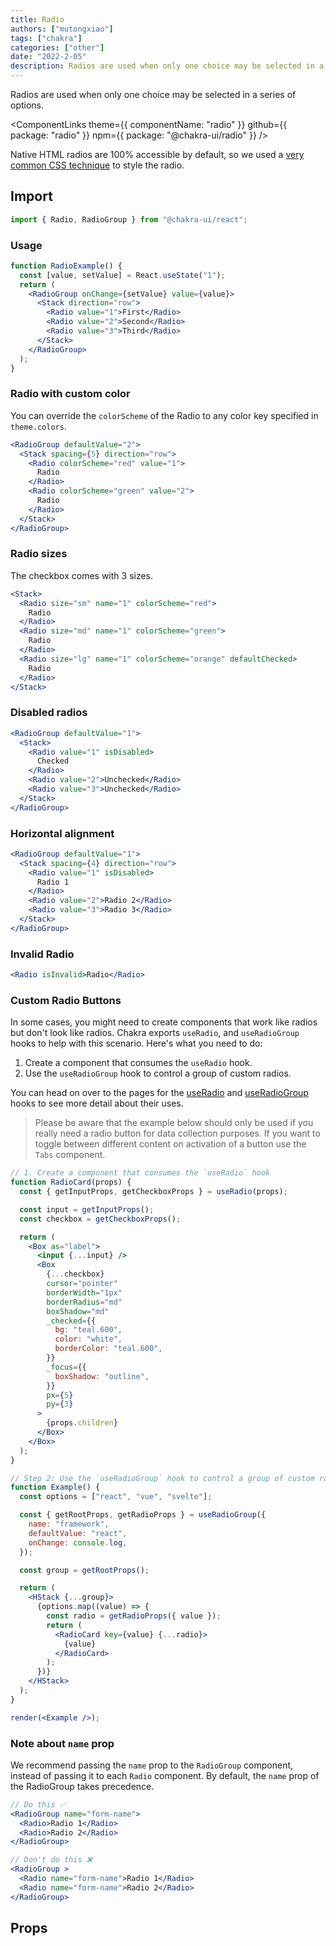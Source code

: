 ```yaml
---
title: Radio
authors: ["mutongxiao"]
tags: ["chakra"]
categories: ["other"]
date: "2022-2-05"
description: Radios are used when only one choice may be selected in a series of options.
---
```


Radios are used when only one choice may be selected in a series of options.

<ComponentLinks
  theme={{ componentName: "radio" }}
  github={{ package: "radio" }}
  npm={{ package: "@chakra-ui/radio" }}
/>

<carbon-ad></carbon-ad>

Native HTML radios are 100% accessible by default, so we used a
[very common CSS technique](https://dev.to/lkopacz/create-custom-keyboard-accessible-radio-buttons-22eh)
to style the radio.

## Import

```js
import { Radio, RadioGroup } from "@chakra-ui/react";
```

### Usage

```jsx
function RadioExample() {
  const [value, setValue] = React.useState("1");
  return (
    <RadioGroup onChange={setValue} value={value}>
      <Stack direction="row">
        <Radio value="1">First</Radio>
        <Radio value="2">Second</Radio>
        <Radio value="3">Third</Radio>
      </Stack>
    </RadioGroup>
  );
}
```

### Radio with custom color

You can override the `colorScheme` of the Radio to any color key specified in
`theme.colors`.

```jsx
<RadioGroup defaultValue="2">
  <Stack spacing={5} direction="row">
    <Radio colorScheme="red" value="1">
      Radio
    </Radio>
    <Radio colorScheme="green" value="2">
      Radio
    </Radio>
  </Stack>
</RadioGroup>
```

### Radio sizes

The checkbox comes with 3 sizes.

```jsx
<Stack>
  <Radio size="sm" name="1" colorScheme="red">
    Radio
  </Radio>
  <Radio size="md" name="1" colorScheme="green">
    Radio
  </Radio>
  <Radio size="lg" name="1" colorScheme="orange" defaultChecked>
    Radio
  </Radio>
</Stack>
```

### Disabled radios

```jsx
<RadioGroup defaultValue="1">
  <Stack>
    <Radio value="1" isDisabled>
      Checked
    </Radio>
    <Radio value="2">Unchecked</Radio>
    <Radio value="3">Unchecked</Radio>
  </Stack>
</RadioGroup>
```

### Horizontal alignment

```jsx
<RadioGroup defaultValue="1">
  <Stack spacing={4} direction="row">
    <Radio value="1" isDisabled>
      Radio 1
    </Radio>
    <Radio value="2">Radio 2</Radio>
    <Radio value="3">Radio 3</Radio>
  </Stack>
</RadioGroup>
```

### Invalid Radio

```jsx
<Radio isInvalid>Radio</Radio>
```

### Custom Radio Buttons

In some cases, you might need to create components that work like radios but
don't look like radios. Chakra exports `useRadio`, and `useRadioGroup` hooks to
help with this scenario. Here's what you need to do:

1. Create a component that consumes the `useRadio` hook.
2. Use the `useRadioGroup` hook to control a group of custom radios.

You can head on over to the pages for the
[useRadio](https://chakra-ui.com/docs/styled-system/component-hooks/use-radio)
and
[useRadioGroup](https://chakra-ui.com/docs/styled-system/component-hooks/use-radio-group)
hooks to see more detail about their uses.

> Please be aware that the example below should only be used if you really need
> a radio button for data collection purposes. If you want to toggle between
> different content on activation of a button use the `Tabs` component.

```jsx manual=true
// 1. Create a component that consumes the `useRadio` hook
function RadioCard(props) {
  const { getInputProps, getCheckboxProps } = useRadio(props);

  const input = getInputProps();
  const checkbox = getCheckboxProps();

  return (
    <Box as="label">
      <input {...input} />
      <Box
        {...checkbox}
        cursor="pointer"
        borderWidth="1px"
        borderRadius="md"
        boxShadow="md"
        _checked={{
          bg: "teal.600",
          color: "white",
          borderColor: "teal.600",
        }}
        _focus={{
          boxShadow: "outline",
        }}
        px={5}
        py={3}
      >
        {props.children}
      </Box>
    </Box>
  );
}

// Step 2: Use the `useRadioGroup` hook to control a group of custom radios.
function Example() {
  const options = ["react", "vue", "svelte"];

  const { getRootProps, getRadioProps } = useRadioGroup({
    name: "framework",
    defaultValue: "react",
    onChange: console.log,
  });

  const group = getRootProps();

  return (
    <HStack {...group}>
      {options.map((value) => {
        const radio = getRadioProps({ value });
        return (
          <RadioCard key={value} {...radio}>
            {value}
          </RadioCard>
        );
      })}
    </HStack>
  );
}

render(<Example />);
```

### Note about `name` prop

We recommend passing the `name` prop to the `RadioGroup` component, instead of
passing it to each `Radio` component. By default, the `name` prop of the
RadioGroup takes precedence.

```jsx live=false
// Do this ✅
<RadioGroup name="form-name">
  <Radio>Radio 1</Radio>
  <Radio>Radio 2</Radio>
</RadioGroup>

// Don't do this ❌
<RadioGroup >
  <Radio name="form-name">Radio 1</Radio>
  <Radio name="form-name">Radio 2</Radio>
</RadioGroup>
```

## Props

<PropsTable of="Radio" />
